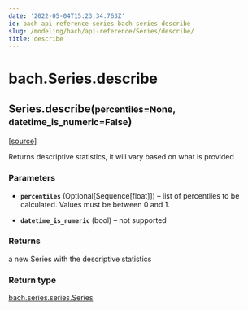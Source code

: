 ```yaml
---
date: '2022-05-04T15:23:34.763Z'
id: bach-api-reference-series-bach-series-describe
slug: /modeling/bach/api-reference/Series/describe/
title: describe
---
```


# bach.Series.describe

<div className="method">

<h2 className="signature-method"><span className="additional-name">Series.</span><span className="name">describe(</span><small className="parameter-list"><span className="parameter" id="percentiles">percentiles=None</span>, <span className="parameter" id="datetime_is_numeric">datetime_is_numeric=False</span></small>)</h2>


&#8203;<span className="view-source">[[source]](https://github.com/objectiv/objectiv-analytics/blob/main/bach/bach/series/series.py)</span>

<div className="content">

Returns descriptive statistics, it will vary based on what is provided


### Parameters

* **`percentiles`** (Optional[Sequence[float]]) – list of percentiles to be calculated. Values must be between 0 and 1.


* **`datetime_is_numeric`** (bool) – not supported





### Returns

a new Series with the descriptive statistics



### Return type

[bach.series.series.Series](/docs/modeling/bach/api-reference/Series/bach.Series.describe/)



</div>


</div>
